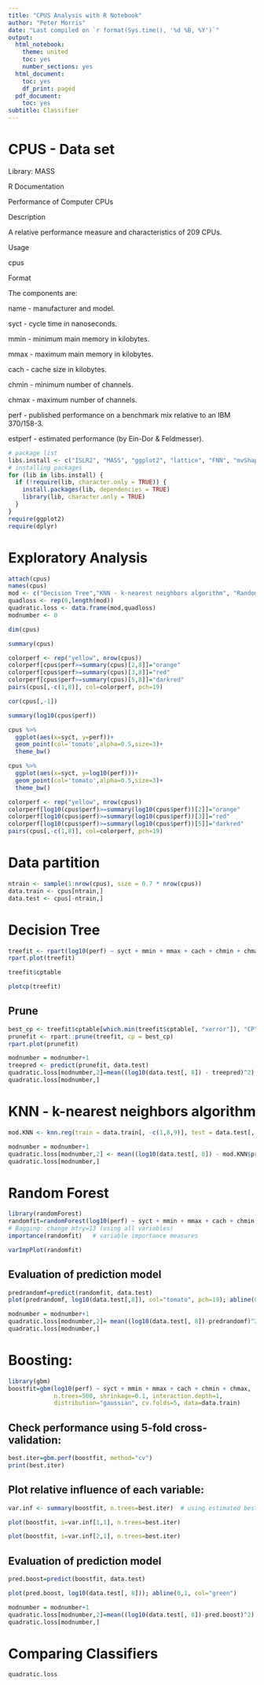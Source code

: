 ```yaml
---
title: "CPUS Analysis with R Notebook"
author: "Peter Morris"
date: "Last compiled on `r format(Sys.time(), '%d %B, %Y')`"
output:
  html_notebook:
    theme: united
    toc: yes
    number_sections: yes
  html_document:
    toc: yes
    df_print: paged
  pdf_document:
    toc: yes
subtitle: Classifier
---
```


# CPUS - Data set
Library: MASS	

R Documentation

Performance of Computer CPUs

Description

A relative performance measure and characteristics of 209 CPUs.

Usage

cpus

Format

The components are:

name - manufacturer and model.

syct - cycle time in nanoseconds.

mmin - minimum main memory in kilobytes.

mmax - maximum main memory in kilobytes.

cach - cache size in kilobytes.

chmin - minimum number of channels.

chmax - maximum number of channels.

perf - published performance on a benchmark mix relative to an IBM 370/158-3.

estperf - estimated performance (by Ein-Dor & Feldmesser).



```r
# package list
libs.install <- c("ISLR2", "MASS", "ggplot2", "lattice", "FNN", "mvShapiroTest", "randtests", "pROC", "rpart", "rpart.plot")
# installing packages
for (lib in libs.install) {
  if (!require(lib, character.only = TRUE)) {
    install.packages(lib, dependencies = TRUE)
    library(lib, character.only = TRUE)
  }
}
require(ggplot2)
require(dplyr)
```

# Exploratory Analysis
```r
attach(cpus)
names(cpus)
mod <- c("Decision Tree","KNN - k-nearest neighbors algorithm", "Random Forest", "Boosting")
quadloss <- rep(0,length(mod))
quadratic.loss <- data.frame(mod,quadloss)
modnumber <- 0
```

```r
dim(cpus)
```

```r
summary(cpus)
```


```r
colorperf <- rep("yellow", nrow(cpus))
colorperf[cpus$perf>=summary(cpus)[2,8]]="orange"
colorperf[cpus$perf>=summary(cpus)[3,8]]="red"
colorperf[cpus$perf>=summary(cpus)[5,8]]="darkred"
pairs(cpus[,-c(1,8)], col=colorperf, pch=19)
```

```r
cor(cpus[,-1])
```

```r
summary(log10(cpus$perf))
```

```r
cpus %>% 
  ggplot(aes(x=syct, y=perf))+
  geom_point(col='tomato',alpha=0.5,size=3)+
  theme_bw()
```

```r
cpus %>% 
  ggplot(aes(x=syct, y=log10(perf)))+
  geom_point(col='tomato',alpha=0.5,size=3)+
  theme_bw()
```

```r
colorperf <- rep("yellow", nrow(cpus))
colorperf[log10(cpus$perf)>=summary(log10(cpus$perf))[2]]="orange"
colorperf[log10(cpus$perf)>=summary(log10(cpus$perf))[3]]="red"
colorperf[log10(cpus$perf)>=summary(log10(cpus$perf))[5]]="darkred"
pairs(cpus[,-c(1,8)], col=colorperf, pch=19)
```


# Data partition

```r

ntrain <- sample(1:nrow(cpus), size = 0.7 * nrow(cpus))
data.train <- cpus[ntrain,]
data.test <- cpus[-ntrain,]
```

# Decision Tree

```r
treefit <- rpart(log10(perf) ~ syct + mmin + mmax + cach + chmin + chmax, method = "anova", data = data.train)
rpart.plot(treefit)
```


```r
treefit$cptable
```


```r
plotcp(treefit)
```

## Prune

```r
best_cp <- treefit$cptable[which.min(treefit$cptable[, "xerror"]), "CP"]
prunefit <- rpart::prune(treefit, cp = best_cp)
rpart.plot(prunefit)
```

```r
modnumber = modnumber+1
treepred <- predict(prunefit, data.test)
quadratic.loss[modnumber,2]=mean((log10(data.test[, 8]) - treepred)^2)
quadratic.loss[modnumber,]
```

# KNN - k-nearest neighbors algorithm

```r
mod.KNN <- knn.reg(train = data.train[, -c(1,8,9)], test = data.test[, -c(1,8,9)], y = log10(data.train[, 8]), k = 5)
```

```r
modnumber = modnumber+1
quadratic.loss[modnumber,2] <- mean((log10(data.test[, 8]) - mod.KNN$pred)^2)
quadratic.loss[modnumber,]
```

# Random Forest

```r
library(randomForest)
randomfit=randomForest(log10(perf) ~ syct + mmin + mmax + cach + chmin + chmax, mtry=(6/3), importance=TRUE, data=data.train)		
# Bagging: change mtry=13 (using all variables)
importance(randomfit)	# variable importance measures
```

```r
varImpPlot(randomfit)
```
## Evaluation of prediction model
```r
predrandomf=predict(randomfit, data.test)
plot(predrandomf, log10(data.test[,8]), col="tomato", pch=19); abline(0,1, col="green")
```

```r
modnumber = modnumber+1
quadratic.loss[modnumber,2]= mean((log10(data.test[, 8])-predrandomf)^2)
quadratic.loss[modnumber,]
```


# Boosting:
```r
library(gbm)
boostfit=gbm(log10(perf) ~ syct + mmin + mmax + cach + chmin + chmax,
             n.trees=500, shrinkage=0.1, interaction.depth=1,
             distribution="gaussian", cv.folds=5, data=data.train)
```


## Check performance using 5-fold cross-validation:
```r
best.iter=gbm.perf(boostfit, method="cv")
print(best.iter)
```

## Plot relative influence of each variable:
```r
var.inf <- summary(boostfit, n.trees=best.iter)  # using estimated best number of trees
```

```r
plot(boostfit, i=var.inf[1,1], n.trees=best.iter)
```
```r
plot(boostfit, i=var.inf[2,1], n.trees=best.iter)
```

## Evaluation of prediction model
```r
pred.boost=predict(boostfit, data.test)
```


```r
plot(pred.boost, log10(data.test[, 8])); abline(0,1, col="green")
```

```r
modnumber = modnumber+1
quadratic.loss[modnumber,2]=mean((log10(data.test[, 8])-pred.boost)^2)
quadratic.loss[modnumber,]
```

# Comparing Classifiers
```r
quadratic.loss
```